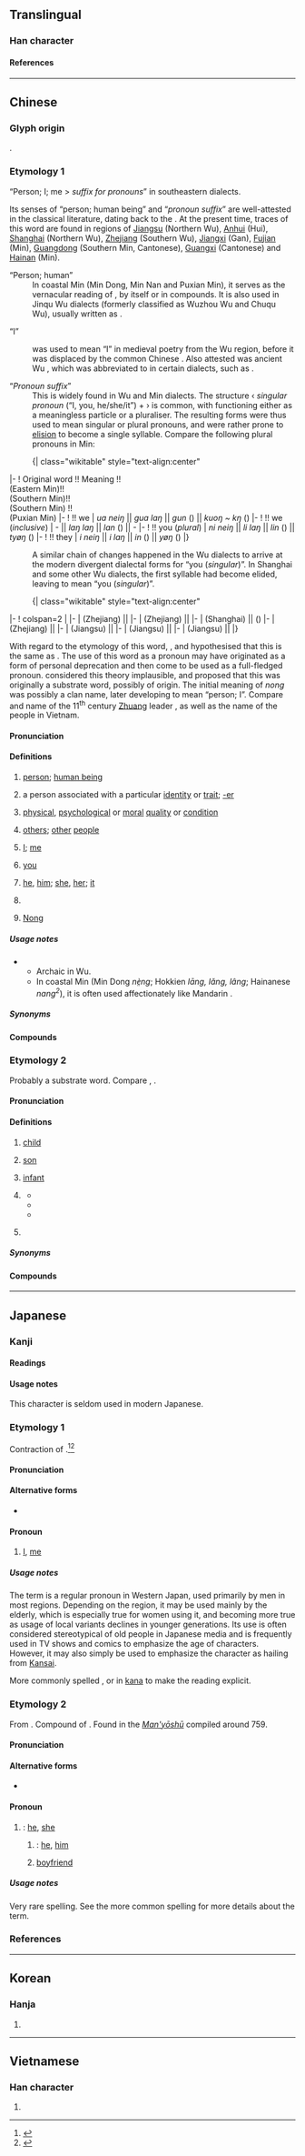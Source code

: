 {{also|侬}}
{{character info}}
==Translingual==

===Han character===
{{Han char|rn=9|rad=人|as=13|sn=15|four=25232|canj=OTWV|ids=⿰亻農}}

====References====
{{Han ref|kx=0118.250|dkj=01176|dj=0251.090|hdz=10225.040|uh=5102}}

----

==Chinese==

===Glyph origin===
{{zh-forms|s=侬|alt=人-Min,𠆧-Min Dong,農-Wu}}
{{Han etym}}
{{Han compound|人|alt1=亻|農|ls=psc|c1=s|c2=p}}.

===Etymology 1===
“Person; I; me > ''suffix for pronouns''” in southeastern dialects.

Its senses of “person; human being” and “''pronoun suffix''” are well-attested in the classical literature, dating back to the {{w|Six Dynasties}}. At the present time, traces of this word are found in regions of [[Jiangsu]] (Northern Wu), [[Anhui]] (Hui), [[Shanghai]] (Northern Wu), [[Zhejiang]] (Southern Wu), [[Jiangxi]] (Gan), [[Fujian]] (Min), [[Guangdong]] (Southern Min, Cantonese), [[Guangxi]] (Cantonese) and [[Hainan]] (Min).

; “Person; human”
: In coastal Min (Min Dong, Min Nan and Puxian Min), it serves as the vernacular reading of {{och-l|人|person}}, by itself or in compounds. It is also used in Jinqu Wu dialects (formerly classified as Wuzhou Wu and Chuqu Wu), usually written as {{zh-l|*農}}.

; “I”
: {{lang|zh|儂}} was used to mean “I” in medieval poetry from the Wu region, before it was displaced by the common Chinese {{ltc-l|我|I}}. Also attested was ancient Wu {{ltc-l|阿儂|I}}, which was abbreviated to {{zh-l|*阿|I}} in certain dialects, such as {{w|Jinhua}}.

; “''Pronoun suffix''”
: This is widely found in Wu and Min dialects. The structure ‹ ''singular pronoun'' (“I, you, he/she/it”) + {{lang|zh|儂}} › is common, with {{lang|zh|儂}} functioning either as a meaningless particle or a pluraliser. The resulting forms were thus used to mean singular or plural pronouns, and were rather prone to [[elision]] to become a single syllable. Compare the following plural pronouns in Min:

: {| class="wikitable" style="text-align:center"
|-
! Original word !! Meaning !! {{w|Fuding}}<br>(Eastern Min)!! {{w|Longyan}}<br>(Southern Min)!! {{w|Xiamen}}<br>(Southern Min) !! {{w|Xianyou}}<br>(Puxian Min)
|-
! {{zh-l|*我儂}} !! we
| ''ua neiŋ'' || ''gua laŋ'' || ''gun'' ({{zh-l|*阮}}) || ''kuoŋ ~ kŋ'' ({{zh-l|*滾}})
|-
! {{zh-l|*儂儂}} !! we (''inclusive'')
| - || ''laŋ laŋ'' || ''lan'' ({{zh-l|*咱}}) || -
|-
! {{zh-l|*汝儂}} !! you (''plural'')
| ''ni neiŋ'' || ''li laŋ'' || ''lin'' ({{zh-l|*恁}}) || ''tyøŋ'' ({{zh-l|*長}})
|-
! {{zh-l|*伊儂}} !! they
| ''i neiŋ'' || ''i laŋ'' || ''in'' ({{zh-l|*𪜶}}) || ''yøŋ'' ({{zh-l|*𪜶}})
|}

: A similar chain of changes happened in the Wu dialects to arrive at the modern divergent dialectal forms for “you (''singular'')”. In Shanghai and some other Wu dialects, the first syllable had become elided, leaving {{lang|zh|儂}} to mean “you (''singular'')”.

: {| class="wikitable" style="text-align:center"
|-
! colspan=2 | {{ltc-l|爾儂}}
|-
| {{w|Fenghua}} (Zhejiang) || {{IPAchar|/n̩˧˨˦.noŋˑ/}}
|-
| {{w|Yuyao}} (Zhejiang) || {{IPAchar|/noŋ˩˩˧/}}
|-
| {{w|Shanghai}} (Shanghai) || {{IPAchar|/nʊŋ˨˧/}} ({{lang|zh|儂}})
|-
| {{w|Ningbo}} (Zhejiang) || {{IPAchar|/nəu˨˩˧/}}
|-
| {{w|Changshu}} (Jiangsu) || {{IPAchar|/nɛ̃˧˩/}}
|-
| {{w|Suzhou}} (Jiangsu) || {{IPAchar|/ne̞˧˩/}}
|-
| {{w|Shengze}} (Jiangsu) || {{IPAchar|/nə˧˩/}}
|}

With regard to the etymology of this word, {{zh-ref|Huang (1980)}}, {{zh-ref|Norman (1983)}} and {{zh-ref|Zhou (1986)}} hypothesised that this is the same as {{och-l|農|farmer; peasant}}. The use of this word as a pronoun may have originated as a form of personal deprecation and then come to be used as a full-fledged pronoun. {{zh-ref|Pan and Chen (1995)}} considered this theory implausible, and proposed that this was originally a {{w|Baiyue}} substrate word, possibly of {{der|zh|qfa-tak}} origin. The initial meaning of ''nong'' was possibly a clan name, later developing to mean “person; I”. Compare {{cog|za|Nungz||''a surname''}} and name of the 11<sup>th</sup> century [[Zhuang]] leader {{w|Nong Zhigao}}, as well as the name of the {{w|Nùng}} people in Vietnam.

====Pronunciation====
{{zh-pron
|m=nóng
|c=nung4
|md=nè̤ng/nùng
|md_note=nè̤ng - vernacular; nùng - literary
|mn=lâng/lông
|mn_note=lâng - vernacular; lông - literary
|mn-t=nang5/long5
|mn-t_note=nang5 - vernacular; long5 - literary
|w=3non
|mc=y
|oc=y
|mna=Taiwanese-The_Consonant_l.ogg
|cat=n,pron,pn
}}

====Definitions====
{{zh-hanzi}}

# {{lb|zh|coastal|_|Min|dialectal Wu}} [[person]]; [[human being]] {{zh-mw|md:隻|mn:個}}
# {{lb|zh|coastal|_|Min}} a person associated with a particular [[identity]] or [[trait]]; [[-er]]
# {{lb|zh|coastal|_|Min}} [[physical]], [[psychological]] or [[moral]] [[quality]] or [[condition]]
# {{lb|zh|coastal|_|Min}} [[others]]; [[other]] [[people]]
# {{lb|zh|Wu|coastal|_|Min}} [[I]]; [[me]]
# {{lb|zh|archaic|or|Wu}} [[you]] {{q|singular}}
#: {{zh-x|哪能 儂 現在 上海閒話 講 了 介 好？|How come '''you''' speak Shanghainese so well?|SH|tr=3na nen+3non+3hhi ze+3zaan he+3hhe hho+2kaan+5leq+2ka+2hau}}
# {{lb|zh|dialectal Wu}} [[he]], [[him]]; [[she]], [[her]]; [[it]]
# {{lb|zh|Min|Wu}} {{n-g|Suffix for pronouns, functioning as a meaningless particle or a pluralising particle.}}
# {{surname|zh}} [[Nong]]

=====Usage notes=====
* {{sense|I}}
** Archaic in Wu.
** In coastal Min (Min Dong ''nè̤ng''; Hokkien ''lāng, lǎng, lâng''; Hainanese ''nang<sup>2</sup>''), it is often used affectionately like Mandarin {{zh-l|人家|rénjia}}.

=====Synonyms=====
{{zh-dial|人}}
{{zh-dial|你}}

====Compounds====
{{zh-der|你儂|我儂|伊儂|汝儂|咱儂|儂家|偎儂|你儂我儂|儂人|吳儂|曼儂|渠儂}}

===Etymology 2===
{{zh-forms|s=侬}}
Probably a {{der|zh|qfa-tak}} substrate word. Compare {{cog|tai-pro|*nwoːŋᶜ||younger sibling}}, {{cog|kmc|nongx||younger sibling}}.

====Pronunciation====
{{rfp|zh}}

====Definitions====
{{zh-hanzi}}

# {{lb|zh|dialectal Cantonese}} [[child]]
# {{lb|zh|dialectal Cantonese}} [[son]]
# {{lb|zh|Leizhou Min}} [[infant]]
# {{lb|zh|Hainanese}} {{n-g|Used as a humble way for someone in the younger generation to refer to oneself.}}
#* {{zh-x|文昌河　儂 心中 的 河|Wenchang River, the river in '''my''' heart|MN-H|tr=vun2 sio1 hho2, '''nong3''' dim1 dong1 gai2 hho2|ref={{lang|zh|吴不为}}, [https://www.youtube.com/watch?v=sCf21Cri4Gs {{lang|zh|文昌河母亲河}}]}}
#* {{zh-x|儂 是 文昌人　儂 愛 儂 個 家鄉|'''I''' am from Wenchang. '''I''' love '''my''' hometown.|MN-H|tr='''nong3''' di5 vun2 sio1 nang2, '''nong3''' ai4 '''nong3''' gai2 ge1 hhiang1|ref='''2017''', {{lang|zh|麦英}}, [https://www.youtube.com/watch?v=_ZGbRr4gEQw {{lang|zh|侬是文昌人}}]}}
#* {{zh-x|儂 是 海南 阿哥　老厝 佇\置 瓊海 丹嶺 村|'''I''' am Mr. Hainan, who came from Danling village in Qionghai country{{sic|county}}|MN-H|tr='''nong3''' di5 hhai3 nam2 a1 go1, lao5 su4 ddu5 heng2 hhai3 ddan1 lia3 sui1|ref='''2019''', {{w2|zh|黃明志}} ({{w|Namewee}}) ft. {{w2|zh|林俊逸}} ({{w|Sean Lin}}), [https://www.youtube.com/watch?v=7u8TJ6QaAmI {{lang|zh|不到海南島}}] (Lovely Hainan Island)}}
# {{lb|zh|Hainanese|affectionate}} {{n-g|A pronoun used by someone in the older generation to refer to someone in the younger generation.}}

=====Synonyms=====
{{zh-dial|小孩}}
{{zh-dial|兒子}}
{{zh-dial|嬰兒}}
{{zh-dial|我}}

====Compounds====
{{zh-der|細儂|儂兒|儂囝}}

----

==Japanese==
{{ja-kanjitab|わし|yomi=kun}}

===Kanji===
{{ja-kanji|grade=|rs=人13}}

====Readings====
{{ja-readings
|goon=の, のう
|kanon=どう
|kanyoon=のん
|kun=わし-, かれ-
}}

====Usage notes====
This character is seldom used in modern Japanese.

===Etymology 1===
{{ja-kanjitab|yomi=k|わし}}
Contraction of {{m|ja|私|tr=watashi||I, me}}.<ref name="KDJ">{{R:Kokugo Dai Jiten}}</ref><ref name="DJR">{{R:Daijirin}}</ref>

====Pronunciation====
{{ja-pron|yomi=k|わし|acc=0|acc_ref=DJR}}

====Alternative forms====
* {{ja-l|私}} {{qualifier|more common}}

====Pronoun====
{{ja-pos|わし|pronoun}}

# {{qualifier|mainly Western Japan}} [[I]], [[me]]

=====Usage notes=====
The term is a regular pronoun in Western Japan, used primarily by men in most regions. Depending on the region, it may be used mainly by the elderly, which is especially true for women using it, and becoming more true as usage of local variants declines in younger generations. Its use is often considered stereotypical of old people in Japanese media and is frequently used in TV shows and comics to emphasize the age of characters. However, it may also simply be used to emphasize the character as hailing from [[Kansai]].

More commonly spelled {{m|ja|私}}, or in [[kana#English|kana]] to make the reading explicit.

===Etymology 2===
{{ja-kanjitab|yomi=k|かれ}}
From {{inh|ja|ojp|-|sort=かれ}}. Compound of {{suffix|ja|sort=かれ|彼|tr1=ka|t1=that, yon|れ|tr2=re|pos2=nominalizing suffix for demonstratives}}. Found in the [[w:Man'yōshū|''Man'yōshū'']] compiled around 759.

====Pronunciation====
{{ja-pron|yomi=k|かれ|acc=1|acc_ref=DJR}}

====Alternative forms====
* {{ja-l|彼}} {{qualifier|more common}}

====Pronoun====
{{ja-pos|pronoun|かれ}}

# {{lb|ja|sort=かれ|rare}} {{n-g|third person pronoun}}: [[he]], [[she]]
## {{lb|ja|especially}} {{n-g|male personal third person pronoun}}: [[he]], [[him]]
## {{lb|ja|by extension}} [[boyfriend]]
##: {{synonyms|ja|彼氏}}

=====Usage notes=====
Very rare spelling. See the more common spelling {{m|ja|彼}} for more details about the term.

===References===
<references/>

----

==Korean==

===Hanja===
{{ko-hanja|농}}

# {{rfdef|ko|sort=人13}}

----

==Vietnamese==

===Han character===
{{vi-readings|reading=[[nông]], [[nùng]], [[noọng]]|rs=人13}}

# {{rfdef|vi|sort=人13}}